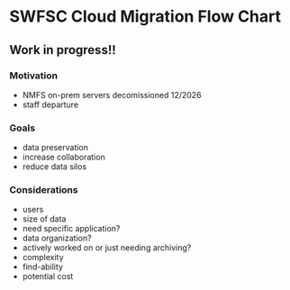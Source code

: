 # SWFSC Cloud Migration Flow Chart {.unnumbered}
## Work in progress!!

### Motivation
  * NMFS on-prem servers decomissioned 12/2026
  * staff departure

### Goals
  * data preservation
  * increase collaboration
  * reduce data silos

### Considerations
  * users
  * size of data
  * need specific application?
  * data organization?
  * actively worked on or just needing archiving?
  * complexity
  * find-ability
  * potential cost